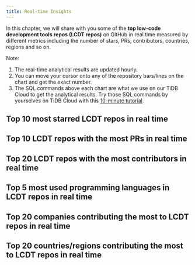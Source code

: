 ```yaml
---
title: Real-time Insights
---
```


In this chapter, we will share with you some of the **top low-code development tools repos (LCDT repos)** on GitHub in real time measured by different metrics including the number of stars, PRs, contributors, countries, regions and so on. 

Note: 
1. The real-time analytical results are updated hourly. 
2. You can move your cursor onto any of the repository bars/lines on the chart and get the exact number. 
3. The SQL commands above each chart are what we use on our TiDB Cloud to get the analytical results. Try those SQL commands by yourselves on TiDB Cloud with this [10-minute tutorial](/blog/try-it-yourself/).

## Top 10 most starred LCDT repos in real time  

<CommonChart repo='nocode_repos' chart='barchart' n={10} category='rt-top10-by-stars' categoryIndex='repo_name' valueIndex='num' formatSql={false} />


## Top 10 LCDT repos with the most PRs in real time 

<CommonChart repo='nocode_repos' chart='barchart' n={10} category='rt-top10-by-prs' categoryIndex='repo_name' valueIndex='num' formatSql={false} />

## Top 20 LCDT repos with the most contributors in real time

<CommonChart repo='nocode_repos' chart='barchart' n={20} category='rt-top20-by-developers' categoryIndex='repo_name' valueIndex='num' formatSql={false} />


## Top 5 most used programming languages in LCDT repos in real time

<CommonChart repo='nocode_repos' chart='barchart' n={5} category='rt-top5-languages' categoryIndex='language' valueIndex='num' formatSql={false} />


## Top 20 companies contributing the most to LCDT repos in real time


<CommonChart repo='nocode_repos' chart='barchart' n={20} category='rt-top20-companies' categoryIndex='company' valueIndex='num' formatSql={false} />


## Top 20 countries/regions contributing the most to LCDT repos in real time

<CommonChart repo='nocode_repos' chart='barchart' n={20} category='rt-top20-countries' categoryIndex='country' valueIndex='num' formatSql={false} />
